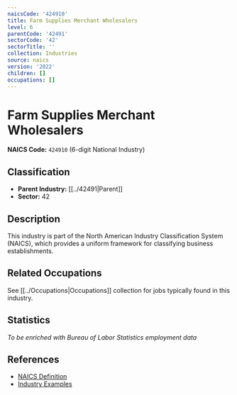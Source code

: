 ```yaml
---
naicsCode: '424910'
title: Farm Supplies Merchant Wholesalers
level: 6
parentCode: '42491'
sectorCode: '42'
sectorTitle: ''
collection: Industries
source: naics
version: '2022'
children: []
occupations: []
---
```

# Farm Supplies Merchant Wholesalers

**NAICS Code:** `424910` (6-digit National Industry)

## Classification

- **Parent Industry:** [[../42491|Parent]]
- **Sector:** 42

## Description

This industry is part of the North American Industry Classification System (NAICS), which provides a uniform framework for classifying business establishments.

## Related Occupations

See [[../Occupations|Occupations]] collection for jobs typically found in this industry.

## Statistics

*To be enriched with Bureau of Labor Statistics employment data*

## References

- [NAICS Definition](https://www.census.gov/naics/)
- [Industry Examples](https://www.census.gov/naics/2022NAICS/)
